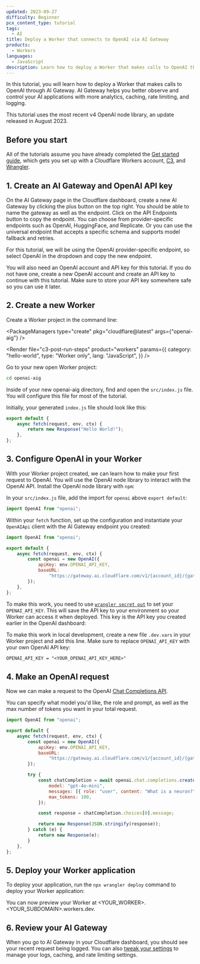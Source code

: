 ```yaml
---
updated: 2023-09-27
difficulty: Beginner
pcx_content_type: tutorial
tags:
  - AI
title: Deploy a Worker that connects to OpenAI via AI Gateway
products:
  - Workers
languages:
  - JavaScript
description: Learn how to deploy a Worker that makes calls to OpenAI through AI Gateway
---
```



In this tutorial, you will learn how to deploy a Worker that makes calls to OpenAI through AI Gateway. AI Gateway helps you better observe and control your AI applications with more analytics, caching, rate limiting, and logging.

This tutorial uses the most recent v4 OpenAI node library, an update released in August 2023.

## Before you start

All of the tutorials assume you have already completed the [Get started guide](/workers/get-started/guide/), which gets you set up with a Cloudflare Workers account, [C3](https://github.com/cloudflare/workers-sdk/tree/main/packages/create-cloudflare), and [Wrangler](/workers/wrangler/install-and-update/).

## 1. Create an AI Gateway and OpenAI API key

On the AI Gateway page in the Cloudflare dashboard, create a new AI Gateway by clicking the plus button on the top right. You should be able to name the gateway as well as the endpoint. Click on the API Endpoints button to copy the endpoint. You can choose from provider-specific endpoints such as OpenAI, HuggingFace, and Replicate. Or you can use the universal endpoint that accepts a specific schema and supports model fallback and retries.

For this tutorial, we will be using the OpenAI provider-specific endpoint, so select OpenAI in the dropdown and copy the new endpoint.

You will also need an OpenAI account and API key for this tutorial. If you do not have one, create a new OpenAI account and create an API key to continue with this tutorial. Make sure to store your API key somewhere safe so you can use it later.

## 2. Create a new Worker

Create a Worker project in the command line:

<PackageManagers type="create" pkg="cloudflare@latest" args={"openai-aig"} />

<Render
	file="c3-post-run-steps"
	product="workers"
	params={{
		category: "hello-world",
		type: "Worker only",
		lang: "JavaScript",
	}}
/>

Go to your new open Worker project:

```sh title="Open your new project directory"
cd openai-aig
```

Inside of your new openai-aig directory, find and open the `src/index.js` file. You will configure this file for most of the tutorial.

Initially, your generated `index.js` file should look like this:

```js
export default {
	async fetch(request, env, ctx) {
		return new Response("Hello World!");
	},
};
```

## 3. Configure OpenAI in your Worker

With your Worker project created, we can learn how to make your first request to OpenAI. You will use the OpenAI node library to interact with the OpenAI API. Install the OpenAI node library with `npm`:

<PackageManagers pkg="openai" />

In your `src/index.js` file, add the import for `openai` above `export default`:

```js
import OpenAI from "openai";
```

Within your `fetch` function, set up the configuration and instantiate your `OpenAIApi` client with the AI Gateway endpoint you created:

```js null {5-8}
import OpenAI from "openai";

export default {
	async fetch(request, env, ctx) {
		const openai = new OpenAI({
			apiKey: env.OPENAI_API_KEY,
			baseURL:
				"https://gateway.ai.cloudflare.com/v1/{account_id}/{gateway_id}/openai", // paste your AI Gateway endpoint here
		});
	},
};
```

To make this work, you need to use [`wrangler secret put`](/workers/wrangler/commands/#put) to set your `OPENAI_API_KEY`. This will save the API key to your environment so your Worker can access it when deployed. This key is the API key you created earlier in the OpenAI dashboard:

<PackageManagers type="exec" pkg="wrangler" args="secret put OPENAI_API_KEY" />

To make this work in local development, create a new file `.dev.vars` in your Worker project and add this line. Make sure to replace `OPENAI_API_KEY` with your own OpenAI API key:

```txt title="Save your API key locally"
OPENAI_API_KEY = "<YOUR_OPENAI_API_KEY_HERE>"
```

## 4. Make an OpenAI request

Now we can make a request to the OpenAI [Chat Completions API](https://platform.openai.com/docs/guides/gpt/chat-completions-api).

You can specify what model you'd like, the role and prompt, as well as the max number of tokens you want in your total request.

```js null {10-22}
import OpenAI from "openai";

export default {
	async fetch(request, env, ctx) {
		const openai = new OpenAI({
			apiKey: env.OPENAI_API_KEY,
			baseURL:
				"https://gateway.ai.cloudflare.com/v1/{account_id}/{gateway_id}/openai",
		});

		try {
			const chatCompletion = await openai.chat.completions.create({
				model: "gpt-4o-mini",
				messages: [{ role: "user", content: "What is a neuron?" }],
				max_tokens: 100,
			});

			const response = chatCompletion.choices[0].message;

			return new Response(JSON.stringify(response));
		} catch (e) {
			return new Response(e);
		}
	},
};
```

## 5. Deploy your Worker application

To deploy your application, run the `npx wrangler deploy` command to deploy your Worker application:

<PackageManagers type="exec" pkg="wrangler" args="deploy" />

You can now preview your Worker at \<YOUR_WORKER>.\<YOUR_SUBDOMAIN>.workers.dev.

## 6. Review your AI Gateway

When you go to AI Gateway in your Cloudflare dashboard, you should see your recent request being logged. You can also [tweak your settings](/ai-gateway/configuration/) to manage your logs, caching, and rate limiting settings.
